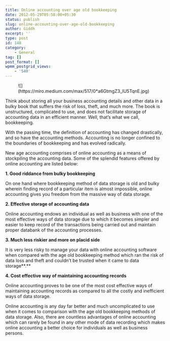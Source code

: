 ```yaml
---
title: Online accounting over age old bookkeeping
date: 2012-05-29T05:58:00+05:30
status: publish
slug: online-accounting-over-age-old-bookkeeping
author: Giddh
excerpt: ''
type: post
id: 148
category:
    - General
tag: []
post_format: []
wpmm_postgrid_views:
    - '540'
---
```

<figure class="wp-block-image size-large">![](https://miro.medium.com/max/517/0*a6GtmgZ3_lU5TqnE.jpg)</figure>Think about storing all your business accounting details and other data in a bulky book that suffers the risk of loss, theft, and much more. The book is unstructured, complicated to use, and does not facilitate storage of accounting data in an efficient manner. Well, that’s what we call, bookkeeping.

With the passing time, the definition of accounting has changed drastically, and so have the accounting methods. Accounting is no longer confined to the boundaries of bookkeeping and has evolved radically.

New age accounting comprises of online accounting as a means of stockpiling the accounting data. Some of the splendid features offered by online accounting are listed below:

**1. Good riddance from bulky bookkeeping**

On one hand where bookkeeping method of data storage is old and bulky wherein finding record of a particular item is almost impossible, online accounting gives you freedom from the massive way of data storage.

**2. Effective storage of accounting data**

Online accounting endows an individual as well as business with one of the most effective ways of data storage due to which it becomes simpler and easier to keep record of the transactions being carried out and maintain proper databank of the accounting processes.

**3. Much less riskier and more on placid side**

It is very less risky to manage your data with online accounting software when compared with the age old bookkeeping method which ran the risk of data loss and theft and couldn’t be trusted when it came to data storage**.**

**4. Cost effective way of maintaining accounting records**

Online accounting proves to be one of the most cost effective ways of maintaining accounting records as compared to all the costly and inefficient ways of data storage.

Online accounting is any day far better and much uncomplicated to use when it comes to comparison with the age old bookkeeping methods of data storage. Also, there are countless advantages of online accounting which can rarely be found in any other mode of data recording which makes online accounting a better choice for individuals as well as business persons.

[](https://medium.com/p/c3eb152f6e0/share/facebook?source=post_actions_footer---------------------------)